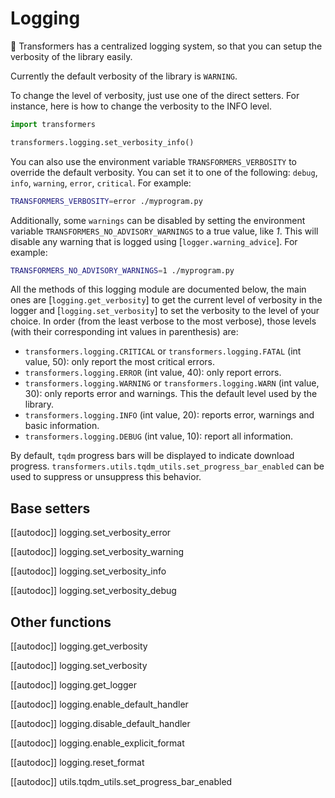 <!--Copyright 2020 The HuggingFace Team. All rights reserved.

Licensed under the Apache License, Version 2.0 (the "License"); you may not use this file except in compliance with
the License. You may obtain a copy of the License at

http://www.apache.org/licenses/LICENSE-2.0

Unless required by applicable law or agreed to in writing, software distributed under the License is distributed on
an "AS IS" BASIS, WITHOUT WARRANTIES OR CONDITIONS OF ANY KIND, either express or implied. See the License for the
specific language governing permissions and limitations under the License.
-->

# Logging

🤗 Transformers has a centralized logging system, so that you can setup the verbosity of the library easily.

Currently the default verbosity of the library is `WARNING`.

To change the level of verbosity, just use one of the direct setters. For instance, here is how to change the verbosity
to the INFO level.

```python
import transformers

transformers.logging.set_verbosity_info()
```

You can also use the environment variable `TRANSFORMERS_VERBOSITY` to override the default verbosity. You can set it
to one of the following: `debug`, `info`, `warning`, `error`, `critical`. For example:

```bash
TRANSFORMERS_VERBOSITY=error ./myprogram.py
```

Additionally, some `warnings` can be disabled by setting the environment variable
`TRANSFORMERS_NO_ADVISORY_WARNINGS` to a true value, like *1*. This will disable any warning that is logged using
[`logger.warning_advice`]. For example:


```bash
TRANSFORMERS_NO_ADVISORY_WARNINGS=1 ./myprogram.py
```

All the methods of this logging module are documented below, the main ones are
[`logging.get_verbosity`] to get the current level of verbosity in the logger and
[`logging.set_verbosity`] to set the verbosity to the level of your choice. In order (from the least
verbose to the most verbose), those levels (with their corresponding int values in parenthesis) are:

- `transformers.logging.CRITICAL` or `transformers.logging.FATAL` (int value, 50): only report the most
  critical errors.
- `transformers.logging.ERROR` (int value, 40): only report errors.
- `transformers.logging.WARNING` or `transformers.logging.WARN` (int value, 30): only reports error and
  warnings. This the default level used by the library.
- `transformers.logging.INFO` (int value, 20): reports error, warnings and basic information.
- `transformers.logging.DEBUG` (int value, 10): report all information.

By default, `tqdm` progress bars will be displayed to indicate download progress. 
`transformers.utils.tqdm_utils.set_progress_bar_enabled` can be used to suppress or unsuppress
this behavior. 

## Base setters

[[autodoc]] logging.set_verbosity_error

[[autodoc]] logging.set_verbosity_warning

[[autodoc]] logging.set_verbosity_info

[[autodoc]] logging.set_verbosity_debug

## Other functions

[[autodoc]] logging.get_verbosity

[[autodoc]] logging.set_verbosity

[[autodoc]] logging.get_logger

[[autodoc]] logging.enable_default_handler

[[autodoc]] logging.disable_default_handler

[[autodoc]] logging.enable_explicit_format

[[autodoc]] logging.reset_format

[[autodoc]] utils.tqdm_utils.set_progress_bar_enabled
